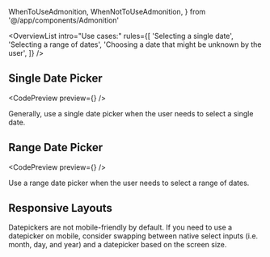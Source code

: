 ---
---

  WhenToUseAdmonition,
  WhenNotToUseAdmonition,
} from '@/app/components/Admonition'

<OverviewList intro="Use cases:" rules={[
  'Selecting a single date',
  'Selecting a range of dates',
  'Choosing a date that might be unknown by the user',
]} />

## Single Date Picker

<CodePreview preview={<StaticPreview id="guidelines-static" />} />

Generally, use a single date picker when the user needs to select a single date.

## Range Date Picker


<CodePreview preview={<RangePreview id="guidelines-range" />} />

Use a range date picker when the user needs to select a range of dates.

<DripDivider />

## Responsive Layouts

Datepickers are not mobile-friendly by default. If you need to use a datepicker on mobile, consider swapping between native select inputs (i.e. month, day, and year) and a datepicker based on the screen size.